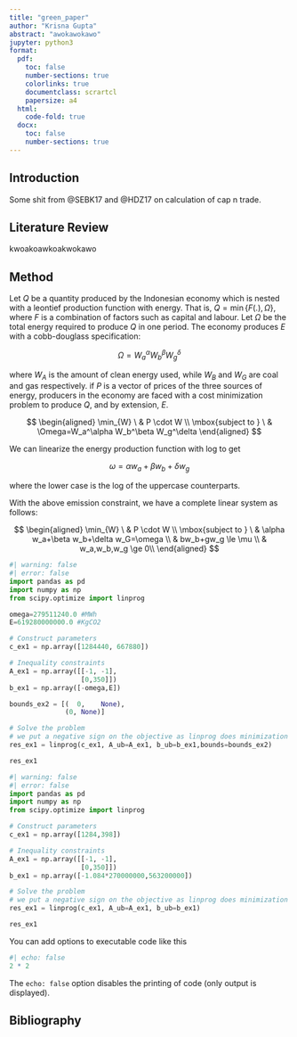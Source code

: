 ```yaml
---
title: "green_paper"
author: "Krisna Gupta"
abstract: "awokawokawo"
jupyter: python3
format: 
  pdf:
    toc: false
    number-sections: true
    colorlinks: true
    documentclass: scrartcl
    papersize: a4
  html: 
    code-fold: true
  docx:
    toc: false
    number-sections: true
---
```


## Introduction

Some shit from @SEBK17 and @HDZ17 on calculation of cap n trade.

## Literature Review

kwoakoawkoakwokawo

## Method

Let $Q$ be a quantity produced by the Indonesian economy which is nested with a leontief production function with energy. That is, $Q=\min \{F(.),\Omega\}$, where $F$ is a combination of factors such as capital and labour. Let $\Omega$ be the total energy required to produce $Q$ in one period. The economy produces $E$ with a cobb-douglass specification:

$$
\Omega=W_a^\alpha W_b^\beta W_g^\delta
$$

where $W_A$ is the amount of clean energy used, while $W_B$ and $W_G$ are coal and gas respectively. if $P$ is a vector of prices of the three sources of energy, producers in the economy are faced with a cost minimization problem to produce $Q$, and by extension, $E$.

$$
\begin{aligned}
\min_{W} \ &  P \cdot W \\
\mbox{subject to } \ & \Omega=W_a^\alpha W_b^\beta W_g^\delta
\end{aligned}
$$

We can linearize the energy production function with log to get

$$
\omega=\alpha w_a+\beta w_b+\delta w_g
$$

where the lower case is the log of the uppercase counterparts.

With the above emission constraint, we have a complete linear system as follows:

$$
\begin{aligned}
\min_{W} \ &  P \cdot W \\
\mbox{subject to } \ & \alpha w_a+\beta w_b+\delta w_G=\omega \\
 & bw_b+gw_g \le \mu \\
 & w_a,w_b,w_g \ge 0\\
\end{aligned}
$$



```python
#| warning: false
#| error: false
import pandas as pd
import numpy as np
from scipy.optimize import linprog

omega=279511240.0 #MWh
E=619280000000.0 #KgCO2

# Construct parameters
c_ex1 = np.array([1284440, 667880])

# Inequality constraints
A_ex1 = np.array([[-1, -1],
                  [0,350]])
b_ex1 = np.array([-omega,E])

bounds_ex2 = [(  0,    None),
              (0, None)]

# Solve the problem
# we put a negative sign on the objective as linprog does minimization
res_ex1 = linprog(c_ex1, A_ub=A_ex1, b_ub=b_ex1,bounds=bounds_ex2)

res_ex1
```

```python
#| warning: false
#| error: false
import pandas as pd
import numpy as np
from scipy.optimize import linprog

# Construct parameters
c_ex1 = np.array([1284,398])

# Inequality constraints
A_ex1 = np.array([[-1, -1],
                  [0,350]])
b_ex1 = np.array([-1.084*270000000,563200000])

# Solve the problem
# we put a negative sign on the objective as linprog does minimization
res_ex1 = linprog(c_ex1, A_ub=A_ex1, b_ub=b_ex1)

res_ex1
```

You can add options to executable code like this

```r
#| echo: false
2 * 2
```

The `echo: false` option disables the printing of code (only output is displayed).

## Bibliography
